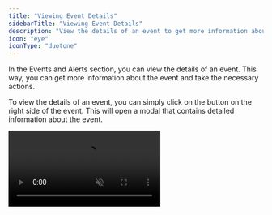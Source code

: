 ```yaml
---
title: "Viewing Event Details"
sidebarTitle: "Viewing Event Details"
description: "View the details of an event to get more information about it"
icon: "eye"
iconType: "duotone"
---
```


In the Events and Alerts section, you can view the details of an event. This way, you can get more information about the event and take the necessary actions.

To view the details of an event, you can simply click on the button on the right side of the event. This will open a modal that contains detailed information about the event.

<Frame caption="Greip Dashboard – Viewing Event Details">
  <video
    autoPlay
    muted
    loop
    playsInline
    className="w-full rounded-xl"
    src="https://vz-0866dab1-a77.b-cdn.net/7e84e43e-e17b-44a1-8096-55cdd8e1dc9f/play_720p.mp4"
  ></video>
</Frame>
